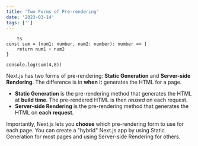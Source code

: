 ```yaml
---
title: 'Two Forms of Pre-rendering'
date: '2023-03-14'
tags: ['']
---
```



```
    ts
const sum = (num1: number, num2: number): number => {
    return num1 + num2
}

console.log(sum(4,8))
```
Next.js has two forms of pre-rendering: **Static Generation** and **Server-side Rendering**. The difference is in **when** it generates the HTML for a page.

- **Static Generation** is the pre-rendering method that generates the HTML at **build time**. The pre-rendered HTML is then _reused_ on each request.
- **Server-side Rendering** is the pre-rendering method that generates the HTML on **each request**.

Importantly, Next.js lets you **choose** which pre-rendering form to use for each page. You can create a "hybrid" Next.js app by using Static Generation for most pages and using Server-side Rendering for others.